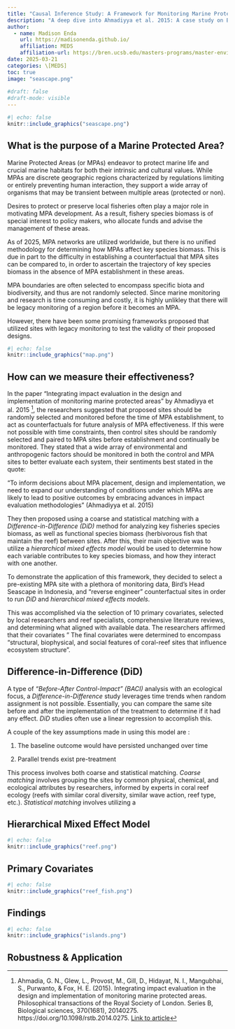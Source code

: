 ```yaml
---
title: "Causal Inference Study: A Framework for Monitoring Marine Protected Areas "
description: "A deep dive into Ahmadiyya et al. 2015: A case study on Bird's Head Seascape, Indonesia"
author: 
  - name: Madison Enda 
    url: https://madisonenda.github.io/ 
    affiliation: MEDS 
    affiliation-url: https://bren.ucsb.edu/masters-programs/master-environmental-data-science/academics-meds-program> 
date: 2025-03-21 
categories: \[MEDS]
toc: true
image: "seascape.png"
    
#draft: false
#draft-mode: visible 
---
```


```r
#| echo: false 
knitr::include_graphics("seascape.png")
```

## What is the purpose of a Marine Protected Area?

Marine Protected Areas (or MPAs) endeavor to protect marine life and crucial marine habitats for both their intrinsic and cultural values. While MPAs are discrete geographic regions characterized by regulations limiting or entirely preventing human interaction, they support a wide array of organisms that may be transient between multiple areas (protected or non).

Desires to protect or preserve local fisheries often play a major role in motivating MPA development. As a result, fishery species biomass is of special interest to policy makers, who allocate funds and advise the management of these areas. 

As of 2025, MPA networks are utilized worldwide, but there is no unified methodology for determining how MPAs affect key species biomass. This is due in part to the difficulty in establishing a counterfactual that MPA sites can be compared to, in order to ascertain the trajectory of key species biomass in the absence of MPA establishment in these areas. 

MPA boundaries are often selected to encompass specific biota and biodiversity, and thus are not randomly selected. Since marine monitoring and research is time consuming and costly, it is highly unlikley that there will be legacy monitoring of a region before it becomes an MPA.

However, there have been some promising frameworks proposed that utilized sites with legacy monitoring to test the validity of their proposed designs.

```r
#| echo: false 
knitr::include_graphics("map.png")
```
## How can we measure their effectiveness?

In the paper "Integrating impact evaluation in the design and implementation of monitoring marine protected areas" by Ahmadiyya et al. 2015 [^1], the researchers suggested that proposed sites should be randomly selected and monitored before the time of MPA establishment, to act as counterfactuals for future analysis of MPA effectiveness. If this were not possible with time constraints, then control sites should be randomly selected and paired to MPA sites before establishment and continually be monitored. They stated that a wide array of environmental and anthropogenic factors should be monitored in both the control and MPA sites to better evaluate each system, their sentiments best stated in the quote: 

"To inform decisions about MPA placement, design and implementation, we need to expand our understanding of conditions under which MPAs are likely to lead to positive outcomes by embracing advances in impact evaluation methodologies" (Ahmadiyya et al. 2015)

They then proposed using a coarse and statistical matching with a *Difference-in-Difference (DiD)* method for analyzing key fisheries species biomass, as well as functional species biomass (herbivorous fish that maintain the reef) between sites. After this, their main objective was to utilize a *hierarchical mixed effects model* would be used to determine how each variable contributes to key species biomass, and how they interact with one another. 

[^1]: Ahmadia, G. N., Glew, L., Provost, M., Gill, D., Hidayat, N. I., Mangubhai, S., Purwanto, & Fox, H. E. (2015). Integrating impact evaluation in the design and implementation of monitoring marine protected areas. Philosophical transactions of the Royal Society of London. Series B, Biological sciences, 370(1681), 20140275. https://doi.org/10.1098/rstb.2014.0275. [Link to article](https://royalsocietypublishing.org/doi/10.1098/rstb.2014.0275)

To demonstrate the application of this framework, they decided to select a pre-existing MPA site with a plethora of monitoring data, Bird's Head Seascape in Indonesia, and "reverse engineer" counterfactual sites in order to run *DiD* and *hierarchical mixed effects models*. 

This was accomplished via the selection of 10 primary covariates, selected by local researchers and reef specialists, comprehensive literature reviews, and determining what aligned with available data. The researchers affirmed that their covariates "
The final covariates were determined to encompass “structural, biophysical, and social features of coral-reef sites that influence ecosystem structure”. 


## Difference-in-Difference (DiD)

A type of *"Before-After Control-Impact" (BACI)* analysis with an ecological focus, a *Difference-in-Difference* study leverages time trends when random assignment is not possible. Essentially, you can compare the same site before and after the implementation of the treatment to determine if it had any effect. *DiD* studies often use a linear regression to accomplish this.

A couple of the key assumptions made in using this model are :

1. The baseline outcome would have persisted unchanged over time

2. Parallel trends exist pre-treatment


This process involves both coarse and statistical matching. *Coarse matching* involves grouping the sites by common physical, chemical, and ecological attributes by researchers, informed by experts in coral reef ecology (reefs with similar coral diversity, similar wave action, reef type, etc.). *Statistical matching* involves utilizing a 

## Hierarchical Mixed Effect Model



```r
#| echo: false 
knitr::include_graphics("reef.png")
```

## Primary Covariates



```r
#| echo: false 
knitr::include_graphics("reef_fish.png")
```

## Findings



```r
#| echo: false 
knitr::include_graphics("islands.png")
```

## Robustness & Application
